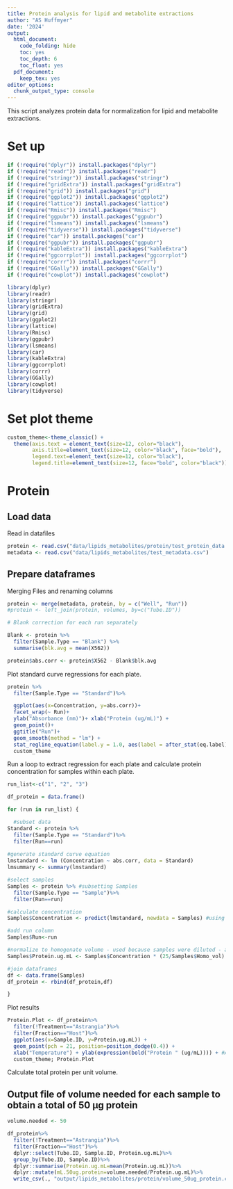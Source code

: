 ```yaml
---
title: Protein analysis for lipid and metabolite extractions
author: "AS Huffmyer"
date: '2024'
output:
  html_document:
    code_folding: hide
    toc: yes
    toc_depth: 6
    toc_float: yes
  pdf_document:
    keep_tex: yes
editor_options: 
  chunk_output_type: console
---
```

This script analyzes protein data for normalization for lipid and metabolite extractions. 

# Set up 

```r
if (!require("dplyr")) install.packages("dplyr")
if (!require("readr")) install.packages("readr")
if (!require("stringr")) install.packages("stringr")
if (!require("gridExtra")) install.packages("gridExtra")
if (!require("grid")) install.packages("grid")
if (!require("ggplot2")) install.packages("ggplot2")
if (!require("lattice")) install.packages("lattice")
if (!require("Rmisc")) install.packages("Rmisc")
if (!require("ggpubr")) install.packages("ggpubr")
if (!require("lsmeans")) install.packages("lsmeans")
if (!require("tidyverse")) install.packages("tidyverse")
if (!require("car")) install.packages("car")
if (!require("ggpubr")) install.packages("ggpubr")
if (!require("kableExtra")) install.packages("kableExtra")
if (!require("ggcorrplot")) install.packages("ggcorrplot")
if (!require("corrr")) install.packages("corrr")
if (!require("GGally")) install.packages("GGally")
if (!require("cowplot")) install.packages("cowplot")

library(dplyr)
library(readr)
library(stringr)
library(gridExtra)
library(grid)
library(ggplot2)
library(lattice)
library(Rmisc)
library(ggpubr)
library(lsmeans)
library(car)
library(kableExtra)
library(ggcorrplot)
library(corrr)
library(GGally)
library(cowplot)
library(tidyverse)
```

# Set plot theme 

```r
custom_theme<-theme_classic() + 
  theme(axis.text = element_text(size=12, color="black"), 
        axis.title=element_text(size=12, color="black", face="bold"), 
        legend.text=element_text(size=12, color="black"), 
        legend.title=element_text(size=12, face="bold", color="black"))
```

# Protein

## Load data  

Read in datafiles

```r
protein <- read.csv("data/lipids_metabolites/protein/test_protein_data.csv")
metadata <- read.csv("data/lipids_metabolites/test_metadata.csv")
```

## Prepare dataframes  

Merging Files and renaming columns

```r
protein <- merge(metadata, protein, by = c("Well", "Run"))
#protein <- left_join(protein, volumes, by=c("Tube.ID"))

# Blank correction for each run separately

Blank <- protein %>% 
  filter(Sample.Type == "Blank") %>%
  summarise(blk.avg = mean(X562))

protein$abs.corr <- protein$X562 - Blank$blk.avg
```

Plot standard curve regressions for each plate.  

```r
protein %>% 
  filter(Sample.Type == "Standard")%>%

  ggplot(aes(x=Concentration, y=abs.corr))+
  facet_wrap(~ Run)+
  ylab("Absorbance (nm)")+ xlab("Protein (ug/mL)") + 
  geom_point()+
  ggtitle("Run")+
  geom_smooth(method = "lm") +
  stat_regline_equation(label.y = 1.0, aes(label = after_stat(eq.label))) +
  custom_theme
```

Run a loop to extract regression for each plate and calculate protein concentration for samples within each plate.  

```r
run_list<-c("1", "2", "3")

df_protein = data.frame()

for (run in run_list) {

  #subset data
Standard <- protein %>% 
  filter(Sample.Type == "Standard")%>%
  filter(Run==run)
  
#generate standard curve equation
lmstandard <- lm (Concentration ~ abs.corr, data = Standard)
lmsummary <- summary(lmstandard) 

#select samples
Samples <- protein %>% #subsetting Samples
  filter(Sample.Type == "Sample")%>%
  filter(Run==run)

#calculate concentration
Samples$Concentration <- predict(lmstandard, newdata = Samples) #using model to get concentration

#add run column
Samples$Run<-run

#normalize to homogenate volume - used because samples were diluted - adjust as needed 
Samples$Protein.ug.mL <- Samples$Concentration * (25/Samples$Homo_vol)

#join dataframes
df <- data.frame(Samples)
df_protein <- rbind(df_protein,df)

} 
```

Plot results 

```r
Protein.Plot <- df_protein%>%
  filter(!Treatment=="Astrangia")%>%
  filter(Fraction=="Host")%>%
  ggplot(aes(x=Sample.ID, y=Protein.ug.mL)) +
  geom_point(pch = 21, position=position_dodge(0.4)) +
  xlab("Temperature") + ylab(expression(bold("Protein " (ug/mL)))) + #Axis titles
  custom_theme; Protein.Plot
```

Calculate total protein per unit volume.

## Output file of volume needed for each sample to obtain a total of 50 µg protein   

```r
volume.needed <- 50 

df_protein%>%
  filter(!Treatment=="Astrangia")%>%
  filter(Fraction=="Host")%>%
  dplyr::select(Tube.ID, Sample.ID, Protein.ug.mL)%>%
  group_by(Tube.ID, Sample.ID)%>%
  dplyr::summarise(Protein.ug.mL=mean(Protein.ug.mL))%>%
  dplyr::mutate(mL.50ug.protein=volume.needed/Protein.ug.mL)%>%
  write_csv(., "output/lipids_metabolites/protein/volume_50ug_protein.csv")
```

